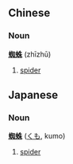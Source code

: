 ==Chinese==
===Noun===
'''[[蜘]][[蛛]]''' (zhīzhū)

# [[spider]]

==Japanese==
===Noun===
'''[[蜘]][[蛛]]''' ([[くも]], kumo)

# [[spider]]